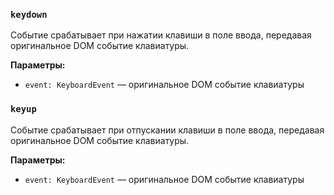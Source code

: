 ### `keydown`

Событие срабатывает при нажатии клавиши в поле ввода, передавая оригинальное DOM событие клавиатуры.

**Параметры:**
- `event: KeyboardEvent` — оригинальное DOM событие клавиатуры

### `keyup`

Событие срабатывает при отпускании клавиши в поле ввода, передавая оригинальное DOM событие клавиатуры.

**Параметры:**
- `event: KeyboardEvent` — оригинальное DOM событие клавиатуры
